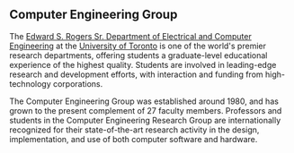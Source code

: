 ## Computer Engineering Group

The [Edward S. Rogers Sr. Department of Electrical and Computer Engineering](https://www.ece.utoronto.ca) at the [University of Toronto](https://www.utoronto.ca) is one of the world's premier research departments, offering students a graduate-level educational experience of the highest quality. Students are involved in leading-edge research and development efforts, with interaction and funding from high-technology corporations.

The Computer Engineering Group was established around 1980, and has grown to the present complement of 27 faculty members. Professors and students in the Computer Engineering Research Group are internationally recognized for their state-of-the-art research activity in the design, implementation, and use of both computer software and hardware.
